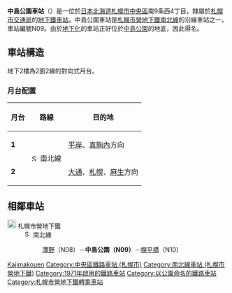 {{NoteTA |G1=Railway |G2=Transport
|1=zh-cn:地铁; zh-hk:地鐵; zh-mo:地鐵; zh-sg:地铁; zh-tw:地下鐵;
|2=zh-hans:中岛公园站; zh-hk:中島公園站; zh-tw:中島公園車站;
}}
{{日本車站資訊
|公司色    = green
|文字色  = 
|站名    = 中島公園站
|圖片    = Nakajimakoen-sta.jpg
|pxl    = 300px
|圖片說明= 3號出入口
|日文原名= 中島公園
|平假名= なかじまこうえん
|羅馬拼音= Nakajima kōen
|前一站  = N08 [[薄野站|薄野]]
|前一站距離   = 0.7
|後一站距離   = 1.0
|後一站  = [[幌平橋站|幌平橋]] N10
|電報略號= 
|車站編號  = {{車站編號c|green|N09}}
|所屬公司 = [[File:ST_Logo.svg|20px]] [[札幌市交通局|札幌市交通局]]
|所屬路線= [[File:Subway_SapporoNamboku.svg|15px]]  [[札幌市營地下鐵南北線|札幌市營地下鐵南北線]]
|距離  = 6.8  	
|起點站  = [[麻生站|麻生]]
|所在地  = [[札幌市|札幌市]][[中央區_(札幌市)|中央區]]南9條西4丁目
|座標    = {{coord|43|2|56|N|141|21|17.9|E|region:JP}}
|車站構造  = [[地底車站|地底車站]]
|月台配置  = 2面2線
|啟用年月日= 1971年（昭和46年）12月16日 
|廢站年月日= 
|乘客人數= 9,277
|統計年度= 2014年度
|轉車    = [[山鼻9條停留場|山鼻9條]]（[[札幌市電|札幌市電]]山鼻線） - 轉乘指定停留場
|備註    = 
}}
'''中島公園車站'''（{{jpn|j=中島公園駅|hg=なかじまこうえんえき|rm=Nakajima-kōen eki|f=y}}）是一位於[[日本|日本]][[北海道|北海道]][[札幌市|札幌市]][[中央區_(札幌市)|中央區]]南9条西4丁目，隸屬於[[札幌市交通局|札幌市交通局]]的[[地下鐵|地下鐵]][[鐵路車站|車站]]。中島公園車站是[[札幌市營地下鐵南北線|札幌市營地下鐵南北線]]的沿線車站之一，車站編號N09。由於[[地下車站|地下化]]的車站正好位於[[中島公園|中島公園]]的地底，因此得名。

== 車站構造 ==
地下2樓為2面2線的對向式月台。
=== 月台配置 ===
{| class=wikitable
|-
!月台!!路線!!目的地
|-
|'''1'''
|rowspan=2|[[File:Subway_SapporoNamboku.svg|15px]] 南北線
|[[平岸站_(札幌市)|平岸]]、[[真駒內站|真駒內]]方向
|-
|'''2'''
|[[大通站_(北海道)|大通]]、[[札幌站_(札幌市營地下鐵)|札幌]]、[[麻生站|麻生]]方向
|}

== 相鄰車站 ==
; [[File:ST_Logo.svg|20px]] 札幌市營地下鐵
: [[File:Subway_SapporoNamboku.svg|15px]] 南北線
:: [[薄野站|薄野]]（N08）－'''中島公園（N09）'''－[[幌平橋站|幌平橋]]（N10）

{{Commonscat|Nakajima Koen Station}}
{{南北線 (札幌市營地下鐵)}}
{{japan-rail-stub}}
{{鐵路車站小作品}}
{{DEFAULTSORT:Nakajima-koen}}
[[Category:日本鐵路車站_Na|Kajimakouen]]
[[Category:中央區鐵路車站_(札幌市)|Category:中央區鐵路車站 (札幌市)]]
[[Category:南北線車站_(札幌市營地下鐵)|Category:南北線車站 (札幌市營地下鐵)]]
[[Category:1971年啟用的鐵路車站|Category:1971年啟用的鐵路車站]]
[[Category:以公園命名的鐵路車站|Category:以公園命名的鐵路車站]]

[[Category:札幌市營地下鐵轉乘車站|Category:札幌市營地下鐵轉乘車站]]